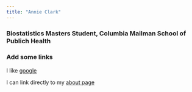 ```yaml
---
title: "Annie Clark"
---
```


### Biostatistics Masters Student, Columbia Mailman School of Publich Health


### Add some links

I like [google](https://www.google.com/)

I can link directly to my [about page](about.html)
